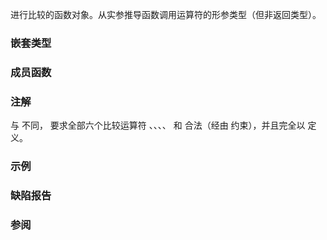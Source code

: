 {{cpp/ranges/title|greater_equal}}
{{cpp/utility/functional/navbar}}
{{dcl begin}}
{{dcl header|functional}}
{{dcl|since=c++20|
struct greater_equal;
}}
{{dcl end}}

进行比较的函数对象。从实参推导函数调用运算符的形参类型（但非返回类型）。

===嵌套类型===
{{dsc begin}}
{{dsc hitem|嵌套类型|定义}}
{{dsc|{{tt|is_transparent}}|[[cpp/utility/functional#透明函数对象|未指定]]}}
{{dsc end}}

===成员函数===
{{dsc begin}}
{{dsc mem fun|operator()|nolink=true|检查第一实参是否''大于''{{sep}}或''等于''{{sep}}第二个}}
{{dsc end}}

{{member|{{small|std::ranges::greater_equal::}}operator()|
{{ddcl|
template&lt; class T, class U &gt;
constexpr bool operator()(T&amp;&amp; t, U&amp;&amp; u) const;
}}

等价于 {{c|return !ranges::less{}(std::forward&lt;T&gt;(t), std::forward&lt;U&gt;(u));}}。

{{cpp/enable if|满足 {{c|std::totally_ordered_with&lt;T, U&gt;}} }}。
}}

===注解===
与 {{lc|std::greater_equal}} 不同，{{tt|std::ranges::greater_equal}} 要求全部六个比较运算符 {{tt|&lt;}}、{{tt|1=&lt;=}}、{{tt|&gt;}}、{{tt|1=&gt;=}}、{{tt|1===}} 和 {{tt|1=!=}} 合法（经由 {{lconcept|totally_ordered_with}} 约束），并且完全以 {{lc|std::ranges::less}} 定义。

===示例===
{{example}}

===缺陷报告===
{{dr list begin}}
{{dr list item|wg=lwg|dr=3530|std=C++20|before=在比较指针时放松了语法检查|after=仅放松语义要求}}
{{dr list end}}

===参阅===
{{dsc begin}}
{{dsc inc|cpp/utility/functional/dsc greater_equal}}
{{dsc end}}

{{langlinks|en|es|ja|ru}}